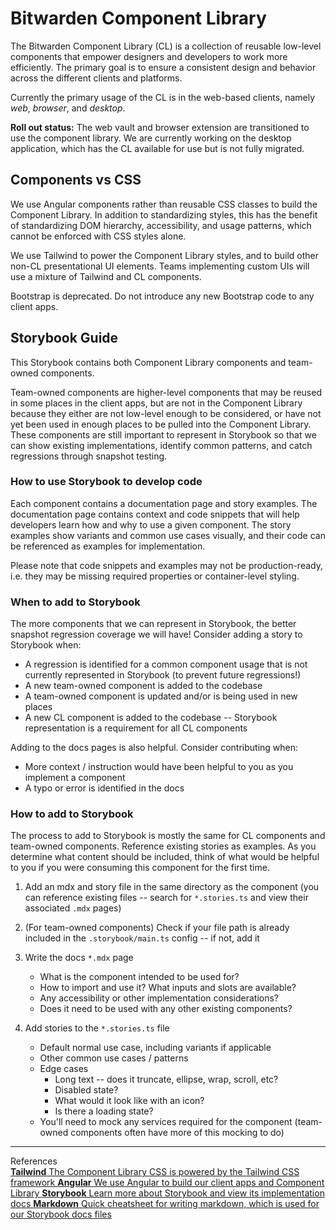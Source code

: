 
<Meta title="Documentation/Introduction" />

<style>
  {`
  .subheading {
    --mediumdark: '#999999';
    font-weight: 900;
    font-size: 13px;
    color: #999;
    letter-spacing: 6px;
    line-height: 24px;
    text-transform: uppercase;
    margin-bottom: 12px;
    margin-top: 40px;
  }

  .link-list {
    display: grid;
    grid-template-columns: 1fr;
    grid-template-rows: 1fr;
    row-gap: 10px;
  }

  @media (min-width: 620px) {
    .link-list {
      row-gap: 20px;
      column-gap: 20px;
      grid-template-columns: 1fr 1fr;
    }
  }

  @media all and (-ms-high-contrast:none) {
  .link-list {
      display: -ms-grid;
      -ms-grid-columns: 1fr 1fr;
      -ms-grid-rows: 1fr 1fr;
    }
  }

  .link-item {
    display: block;
    padding: 20px 30px 20px 15px;
    border: 1px solid #00000010;
    border-radius: 5px;
    transition: background 150ms ease-out, border 150ms ease-out, transform 150ms ease-out;
    color: #333333;
    display: flex;
    align-items: flex-start;
  }

  .link-item:hover {
    border-color: #1EA7FD50;
    transform: translate3d(0, -3px, 0);
    box-shadow: rgba(0, 0, 0, 0.08) 0 3px 10px 0;
  }

  .link-item:active {
    border-color: #1EA7FD;
    transform: translate3d(0, 0, 0);
  }

  .link-item strong {
    font-weight: 700;
    display: block;
    margin-bottom: 2px;
  }

  .link-item img {
    height: 40px;
    width: 40px;
    margin-right: 15px;
    flex: none;
  }

  .link-item span {
    font-size: 14px;
    line-height: 20px;
  }
  `}
</style>

# Bitwarden Component Library

The Bitwarden Component Library (CL) is a collection of reusable low-level components that empower
designers and developers to work more efficiently. The primary goal is to ensure a consistent design
and behavior across the different clients and platforms.

Currently the primary usage of the CL is in the web-based clients, namely _web_, _browser_, and
_desktop_.

**Roll out status:** The web vault and browser extension are transitioned to use the component
library. We are currently working on the desktop application, which has the CL available for use but
is not fully migrated.

## Components vs CSS

We use Angular components rather than reusable CSS classes to build the Component Library. In
addition to standardizing styles, this has the benefit of standardizing DOM hierarchy,
accessibility, and usage patterns, which cannot be enforced with CSS styles alone.

We use Tailwind to power the Component Library styles, and to build other non-CL presentational UI
elements. Teams implementing custom UIs will use a mixture of Tailwind and CL components.

Bootstrap is deprecated. Do not introduce any new Bootstrap code to any client apps.

## Storybook Guide

This Storybook contains both Component Library components and team-owned components.

Team-owned components are higher-level components that may be reused in some places in the client
apps, but are not in the Component Library because they either are not low-level enough to be
considered, or have not yet been used in enough places to be pulled into the Component Library.
These components are still important to represent in Storybook so that we can show existing
implementations, identify common patterns, and catch regressions through snapshot testing.

### How to use Storybook to develop code

Each component contains a documentation page and story examples. The documentation page contains
context and code snippets that will help developers learn how and why to use a given component. The
story examples show variants and common use cases visually, and their code can be referenced as
examples for implementation.

Please note that code snippets and examples may not be production-ready, i.e. they may be missing
required properties or container-level styling.

### When to add to Storybook

The more components that we can represent in Storybook, the better snapshot regression coverage we
will have! Consider adding a story to Storybook when:

- A regression is identified for a common component usage that is not currently represented in
  Storybook (to prevent future regressions!)
- A new team-owned component is added to the codebase
- A team-owned component is updated and/or is being used in new places
- A new CL component is added to the codebase -- Storybook representation is a requirement for all
  CL components

Adding to the docs pages is also helpful. Consider contributing when:

- More context / instruction would have been helpful to you as you implement a component
- A typo or error is identified in the docs

### How to add to Storybook

The process to add to Storybook is mostly the same for CL components and team-owned components.
Reference existing stories as examples. As you determine what content should be included, think of
what would be helpful to you if you were consuming this component for the first time.

1. Add an mdx and story file in the same directory as the component (you can reference existing
   files -- search for `*.stories.ts` and view their associated `.mdx` pages)
2. (For team-owned components) Check if your file path is already included in the
   `.storybook/main.ts` config -- if not, add it
3. Write the docs `*.mdx` page

   - What is the component intended to be used for?
   - How to import and use it? What inputs and slots are available?
   - Any accessibility or other implementation considerations?
   - Does it need to be used with any other existing components?

4. Add stories to the `*.stories.ts` file
   - Default normal use case, including variants if applicable
   - Other common use cases / patterns
   - Edge cases
     - Long text -- does it truncate, ellipse, wrap, scroll, etc?
     - Disabled state?
     - What would it look like with an icon?
     - Is there a loading state?
   - You'll need to mock any services required for the component (team-owned components often have
     more of this mocking to do)

---

<div className="subheading">References</div>

<div className="link-list">
  <a className="link-item" href="https://tailwindcss.com/" target="_blank">
    <span>
      <strong>Tailwind</strong>
      The Component Library CSS is powered by the Tailwind CSS framework
    </span>
  </a>
  <a className="link-item" href="https://angular.dev/overview" target="_blank">
    <span>
      <strong>Angular</strong>
      We use Angular to build our client apps and Component Library
    </span>
  </a>
  <a className="link-item" href="https://storybook.js.org/docs" target="_blank">
    <span>
      <strong>Storybook</strong>
      Learn more about Storybook and view its implementation docs
    </span>
  </a>
  <a className="link-item" href="https://www.markdownguide.org/cheat-sheet/" target="_blank">
    <span>
      <strong>Markdown</strong>
      Quick cheatsheet for writing markdown, which is used for our Storybook docs files
    </span>
  </a>
</div>
